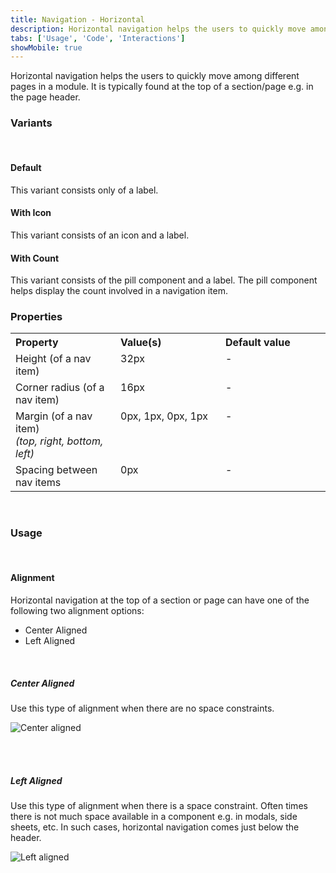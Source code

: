 ```yaml
---
title: Navigation - Horizontal
description: Horizontal navigation helps the users to quickly move among different pages in a module.
tabs: ['Usage', 'Code', 'Interactions']
showMobile: true
---
```


Horizontal navigation helps the users to quickly move among different pages in a module. It is typically found at the top of a section/page e.g. in the page header.

### Variants
<br/>

#### Default

This variant consists only of a label.

<Preview name='components-horizontalnav-default-horizontal-navigation--default-horizontal-navigation'/>

#### With Icon

This variant consists of an icon and a label.

<Preview name='components-horizontalnav-horizontal-navigation-with-icon--horizontal-navigation-with-icon'/>

#### With Count

This variant consists of the pill component and a label. The pill component helps display the count involved in a navigation item.

<Preview name='components-horizontalnav-horizontal-navigation-with-count--horizontal-navigation-with-count'/>

### Properties
<table style="width: 100%">
  <tr>
    <th style="width:33%; text-align: left;">Property</th>
    <th style="width:33%; text-align: left;">Value(s)</th>
    <th style="width:33%; text-align: left;">Default value</th>
  </tr>
  <tr style="vertical-align: top">
    <td>Height (of a nav item)</td>
    <td>32px</td>
    <td>-</td>
  </tr>
  <tr style="vertical-align: top">
    <td>Corner radius (of a nav item)</td>
    <td>16px</td>
    <td>-</td>
  </tr>
  <tr style="vertical-align: top">
    <td>Margin (of a nav item)<br/><em>(top, right, bottom, left)</em></td>
    <td>0px, 1px, 0px, 1px</td>
    <td>-</td>
  </tr>
  <tr style="vertical-align: top">
    <td>Spacing between nav items</td>
    <td>0px</td>
    <td>-</td>
  </tr>
</table>
<br/>

### Usage

<br/>

#### Alignment

Horizontal navigation at the top of a section or page can have one of the following two alignment options:

-   Center Aligned
-   Left Aligned

<br/>

##### Center Aligned

Use this type of alignment when there are no space constraints.

![Center aligned](./images/navigationhoriz-1.png)

<br/>
<br/>

##### Left Aligned

Use this type of alignment when there is a space constraint. Often times there is not much space available in a component e.g. in modals, side sheets, etc. In such cases, horizontal navigation comes just below the header.

<Preview name='components-horizontalnav-left-aligned-navigation-tabs--left-aligned-navigation-tabs'/>

![Left aligned](./images/navigationhoriz-2.png)

<br/>
<br/>